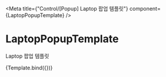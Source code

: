 

<Meta
    title={"Control/[Popup] Laptop 팝업 템플릿"}
    component={LaptopPopupTemplate}
/>

# LaptopPopupTemplate

Laptop 팝업 템플릿


<Canvas>
    <Story
        name="Default"
        args={{
            open: true,
            title: "title",
            children: "콘텐츠 크기에 따라 height 변동",
        }}
    >
        {Template.bind({})}
    </Story>
</Canvas>
